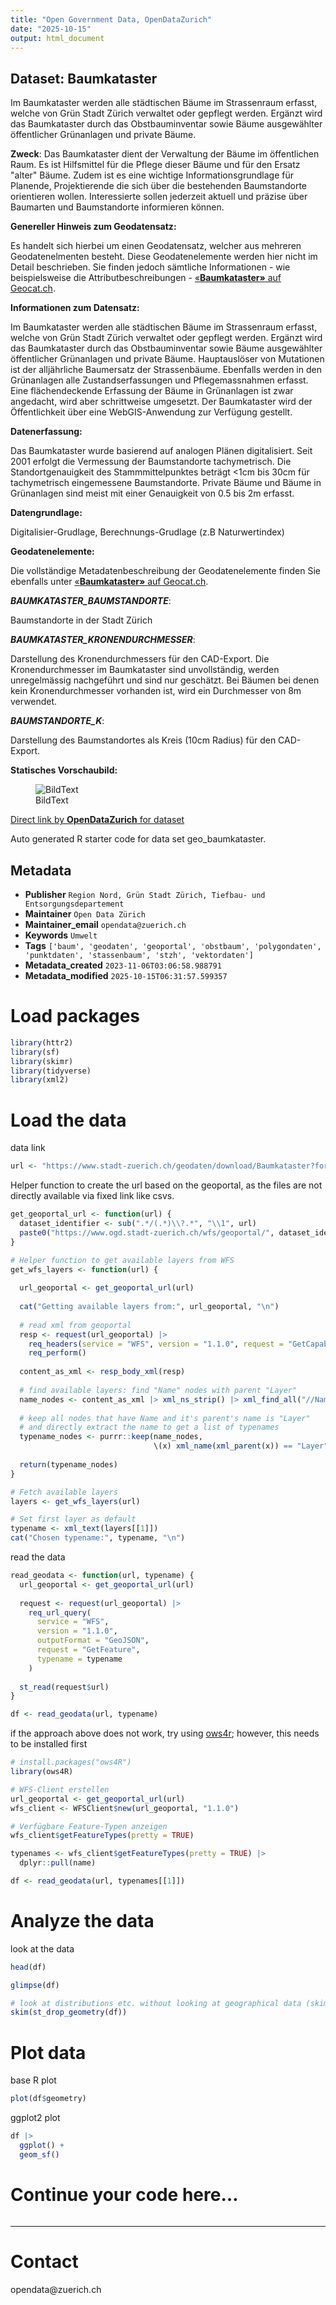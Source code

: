 ```yaml
---
title: "Open Government Data, OpenDataZurich"
date: "2025-10-15"
output: html_document
---
```


## Dataset: Baumkataster

Im Baumkataster werden alle städtischen Bäume im Strassenraum erfasst, welche von Grün Stadt Zürich verwaltet oder gepflegt werden. Ergänzt wird das Baumkataster durch das Obstbauminventar sowie Bäume ausgewählter öffentlicher Grünanlagen und private Bäume.

**Zweck**: Das Baumkataster dient der Verwaltung der Bäume im öffentlichen Raum. Es ist Hilfsmittel für die Pflege dieser Bäume und für den Ersatz &quot;alter&quot; Bäume. Zudem ist es eine wichtige Informationsgrundlage für Planende, Projektierende die sich über die bestehenden Baumstandorte orientieren wollen. Interessierte sollen jederzeit aktuell und präzise über Baumarten und Baumstandorte informieren können.

**Genereller Hinweis zum Geodatensatz:**

Es handelt sich hierbei um einen Geodatensatz, welcher aus mehreren Geodatenelmenten besteht. Diese Geodatenelemente werden hier nicht im Detail beschrieben. Sie finden jedoch sämtliche Informationen - wie beispielsweise die Attributbeschreibungen - [«**Baumkataster»** auf Geocat.ch](https://www.geocat.ch/geonetwork/srv/ger/catalog.search#/metadata/5b17c52e-1fcd-e0e4-47b2-ab784f1bead7).
			   

**Informationen zum Datensatz:**

Im Baumkataster werden alle städtischen Bäume im Strassenraum erfasst, welche von Grün Stadt Zürich verwaltet oder gepflegt werden. Ergänzt wird das Baumkataster durch das Obstbauminventar sowie Bäume ausgewählter öffentlicher Grünanlagen und private Bäume. Hauptauslöser von Mutationen ist der alljährliche Baumersatz der Strassenbäume. Ebenfalls werden in den Grünanlagen alle Zustandserfassungen und Pflegemassnahmen erfasst. Eine flächendeckende Erfassung der Bäume in Grünanlagen ist zwar angedacht, wird aber schrittweise umgesetzt. Der Baumkataster wird der Öffentlichkeit über eine WebGIS-Anwendung zur Verfügung gestellt.

**Datenerfassung:**

Das Baumkataster wurde basierend auf analogen Plänen digitalisiert. Seit 2001 erfolgt die Vermessung der Baumstandorte tachymetrisch. Die Standortgenauigkeit des Stammmittelpunktes beträgt <1cm bis 30cm für tachymetrisch eingemessene Baumstandorte. Private Bäume und Bäume in Grünanlagen sind meist mit einer Genauigkeit von 0.5 bis 2m erfasst.

**Datengrundlage:**

Digitalisier-Grudlage, Berechnungs-Grudlage (z.B Naturwertindex)

**Geodatenelemente:**

Die vollständige Metadatenbeschreibung der Geodatenelemente finden Sie ebenfalls unter [«**Baumkataster»** auf Geocat.ch](https://www.geocat.ch/geonetwork/srv/ger/md.viewer#/full_view/5b17c52e-1fcd-e0e4-47b2-ab784f1bead7).

***BAUMKATASTER_BAUMSTANDORTE***: 

Baumstandorte in der Stadt Zürich


***BAUMKATASTER_KRONENDURCHMESSER***: 

Darstellung des Kronendurchmessers für den CAD-Export. Die Kronendurchmesser im Baumkataster sind unvollständig, werden unregelmässig nachgeführt und sind nur geschätzt. Bei Bäumen bei denen kein Kronendurchmesser vorhanden ist, wird ein Durchmesser von 8m verwendet.


***BAUMSTANDORTE_K***: 

Darstellung des Baumstandortes als Kreis (10cm Radius) für den CAD-Export.




**Statisches Vorschaubild:**

![BildText](https://www.gis.stadt-zuerich.ch/zueriplan_docs/geocat/5b17c52e-1fcd-e0e4-47b2-ab784f1bead7.png)



[Direct link by **OpenDataZurich** for dataset](https://data.stadt-zuerich.ch/dataset/geo_baumkataster)

Auto generated R starter code for data set geo_baumkataster.

## Metadata

- **Publisher** `Region Nord, Grün Stadt Zürich, Tiefbau- und Entsorgungsdepartement`
- **Maintainer** `Open Data Zürich`
- **Maintainer_email** `opendata@zuerich.ch`
- **Keywords** `Umwelt`
- **Tags** `['baum', 'geodaten', 'geoportal', 'obstbaum', 'polygondaten', 'punktdaten', 'stassenbaum', 'stzh', 'vektordaten']`
- **Metadata_created** `2023-11-06T03:06:58.988791`
- **Metadata_modified** `2025-10-15T06:31:57.599357`


# Load packages

```r
library(httr2)
library(sf)
library(skimr)
library(tidyverse)
library(xml2)
```

# Load the data

data link
```r
url <- "https://www.stadt-zuerich.ch/geodaten/download/Baumkataster?format=geojson_link"
```


Helper function to create the url based on the geoportal, as the files are not directly available via fixed link like csvs.
```r
get_geoportal_url <- function(url) {
  dataset_identifier <- sub(".*/(.*)\\?.*", "\\1", url)
  paste0("https://www.ogd.stadt-zuerich.ch/wfs/geoportal/", dataset_identifier)
}
```

```r
# Helper function to get available layers from WFS
get_wfs_layers <- function(url) {
  
  url_geoportal <- get_geoportal_url(url)
  
  cat("Getting available layers from:", url_geoportal, "\n")
  
  # read xml from geoportal
  resp <- request(url_geoportal) |> 
    req_headers(service = "WFS", version = "1.1.0", request = "GetCapabilities") |> 
    req_perform()
  
  content_as_xml <- resp_body_xml(resp)
  
  # find available layers: find "Name" nodes with parent "Layer"
  name_nodes <- content_as_xml |> xml_ns_strip() |> xml_find_all("//Name")
  
  # keep all nodes that have Name and it's parent's name is "Layer"
  # and directly extract the name to get a list of typenames
  typename_nodes <- purrr::keep(name_nodes,
                                \(x) xml_name(xml_parent(x)) == "Layer")
  
  return(typename_nodes)
}

# Fetch available layers
layers <- get_wfs_layers(url)

# Set first layer as default
typename <- xml_text(layers[[1]])
cat("Chosen typename:", typename, "\n")
```

read the data
```r
read_geodata <- function(url, typename) {
  url_geoportal <- get_geoportal_url(url)
  
  request <- request(url_geoportal) |>
    req_url_query(
      service = "WFS",
      version = "1.1.0",
      outputFormat = "GeoJSON",
      request = "GetFeature",
      typename = typename
    )
  
  st_read(request$url)
}

df <- read_geodata(url, typename)
```

if the approach above does not work, try using [ows4r](https://eblondel.github.io/ows4R/); however, this needs to be installed first
```r
# install.packages("ows4R")
library(ows4R)

# WFS-Client erstellen
url_geoportal <- get_geoportal_url(url)
wfs_client <- WFSClient$new(url_geoportal, "1.1.0")

# Verfügbare Feature-Typen anzeigen
wfs_client$getFeatureTypes(pretty = TRUE)

typenames <- wfs_client$getFeatureTypes(pretty = TRUE) |> 
  dplyr::pull(name)

df <- read_geodata(url, typenames[[1]])
```

# Analyze the data

look at the data
```r
head(df)
```

```r
glimpse(df)
```

```r
# look at distributions etc. without looking at geographical data (skim cannot deal with geometries)
skim(st_drop_geometry(df))
```

# Plot data

base R plot
```r
plot(df$geometry)
```

ggplot2 plot
```r
df |>
  ggplot() +
  geom_sf()
```

# Continue your code here...

```r

```

------------------------------------------------------------------------

# Contact

opendata@zuerich.ch
